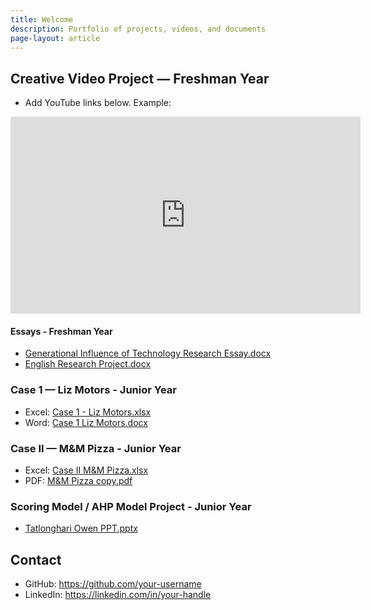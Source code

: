 ```yaml
---
title: Welcome
description: Portfolio of projects, videos, and documents
page-layout: article
---
```


## Creative Video Project — Freshman Year

- Add YouTube links below. Example:

::: {.video-embed}
<iframe width="560" height="315" src="https://www.youtube.com/watch?v=2V-NbOLcYc0" title="Freshman Year Proffesional Presentation Project" frameborder="0" allow="accelerometer; autoplay; clipboard-write; encrypted-media; gyroscope; picture-in-picture; web-share" allowfullscreen></iframe>
:::

#### Essays - Freshman Year

- [Generational Influence of Technology Research Essay.docx](assets/docs/Generational%20Influence%20of%20Technology%20Research%20Essay.docx)
- [English Research Project.docx](assets/docs/English%20Research%20Project.docx)

### Case 1 — Liz Motors - Junior Year

- Excel: [Case 1 - Liz Motors.xlsx](assets/Case%201%20-%20Liz%20Motors%20copy.xlsx)
- Word: [Case 1 Liz Motors.docx](assets/Case%201%20Liz%20Motors%20copy.docx)

### Case II — M&M Pizza - Junior Year

- Excel: [Case II M&M Pizza.xlsx](assets/Case%20II%20M%26M%20Pizza.xlsx)
- PDF: [M&M Pizza copy.pdf](assets/M%26M%20Pizza%20copy.pdf)

### Scoring Model / AHP Model Project - Junior Year

- [Tatlonghari Owen PPT.pptx](assets/Tatlonghari%20Owen%20PPT%20copy.pptx)

## Contact

- GitHub: <https://github.com/your-username>
- LinkedIn: <https://linkedin.com/in/your-handle>

